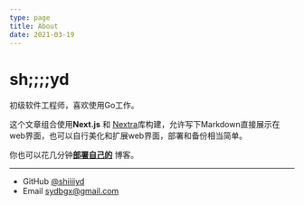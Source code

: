 ```yaml
---
type: page
title: About
date: 2021-03-19
---
```


# sh;;;;yd

初级软件工程师，喜欢使用Go工作。

这个文章组合使用**Next.js** 和 [Nextra](https://nextra.vercel.app/)库构建，允许写下Markdown直接展示在web界面，也可以自行美化和扩展web界面，部署和备份相当简单。

你也可以花几分钟[**部署自己的**](https://vercel.com/new/git/external?repository-url=https://github.com/vercel-solutions/nextjs-portfolio-starter&project-name=portfolio&repository-name=portfolio) 博客。

---

- GitHub [@shiiiiyd](https://github.com/shiiiiyd)
- Email sydbgx@gmail.com
